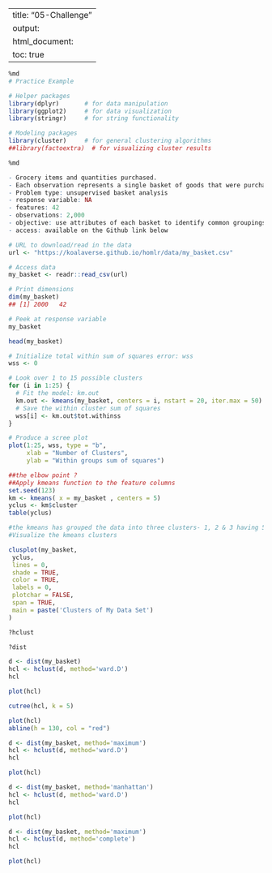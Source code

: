 
---
title: "05-Challenge"
output:
  html_document:
    toc: true
---


```r
%md
# Practice Example
```


```r
# Helper packages
library(dplyr)       # for data manipulation
library(ggplot2)     # for data visualization
library(stringr)     # for string functionality

# Modeling packages
library(cluster)     # for general clustering algorithms
##library(factoextra)  # for visualizing cluster results
```


```r
%md

- Grocery items and quantities purchased. 
- Each observation represents a single basket of goods that were purchased together.
- Problem type: unsupervised basket analysis
- response variable: NA
- features: 42
- observations: 2,000
- objective: use attributes of each basket to identify common groupings of items purchased together.
- access: available on the Github link below
```


```r
# URL to download/read in the data
url <- "https://koalaverse.github.io/homlr/data/my_basket.csv"

# Access data
my_basket <- readr::read_csv(url)

# Print dimensions
dim(my_basket)
## [1] 2000   42

# Peek at response variable
my_basket
```


```r
head(my_basket)
```


```r
# Initialize total within sum of squares error: wss
wss <- 0

# Look over 1 to 15 possible clusters
for (i in 1:25) {
  # Fit the model: km.out
  km.out <- kmeans(my_basket, centers = i, nstart = 20, iter.max = 50)
  # Save the within cluster sum of squares
  wss[i] <- km.out$tot.withinss
}

# Produce a scree plot
plot(1:25, wss, type = "b", 
     xlab = "Number of Clusters", 
     ylab = "Within groups sum of squares")
```


```r
##the elbow point ?
##Apply kmeans function to the feature columns
set.seed(123)
km <- kmeans( x = my_basket , centers = 5)
yclus <- km$cluster
table(yclus)
```


```r
#the kmeans has grouped the data into three clusters- 1, 2 & 3 having 50, 62 & 38 observations respectively.
#Visualize the kmeans clusters

clusplot(my_basket,
 yclus,
 lines = 0,
 shade = TRUE,
 color = TRUE,
 labels = 0,
 plotchar = FALSE,
 span = TRUE,
 main = paste('Clusters of My Data Set')
)
```


```r
?hclust
```


```r
?dist

```


```r
d <- dist(my_basket)
hcl <- hclust(d, method='ward.D')
hcl
```


```r
plot(hcl)
```


```r
cutree(hcl, k = 5)

```


```r
plot(hcl)
abline(h = 130, col = "red")
```


```r
d <- dist(my_basket, method='maximum')
hcl <- hclust(d, method='ward.D')
hcl
```


```r
plot(hcl)
```


```r
d <- dist(my_basket, method='manhattan')
hcl <- hclust(d, method='ward.D')
hcl
```


```r
plot(hcl)
```


```r
d <- dist(my_basket, method='maximum')
hcl <- hclust(d, method='complete')
hcl
```


```r
plot(hcl)
```

